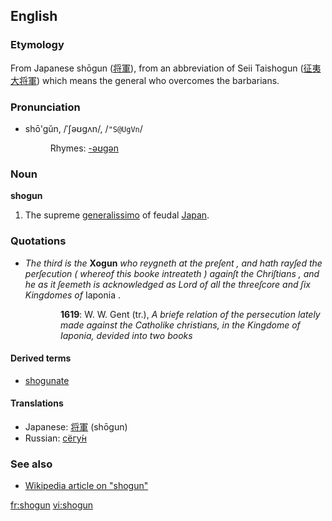 ==English==
===Etymology===
From Japanese shōgun ([[将軍]]), from an abbreviation of Seii Taishogun ([[征夷大将軍]]) which means the general who overcomes the barbarians.

===Pronunciation===
*shō'gŭn, /ˈʃəʊɡʌn/, /<tt>"S@UgVn</tt>/
*:Rhymes: [[Rhymes:English:-əʊɡən|-əʊɡən]]

===Noun===
'''shogun'''<!-- ever capitalised?, english plural? -->

#The supreme [[generalissimo]] of feudal [[Japan]].
===Quotations===
*''The third is the'' '''Xogun''' ''who reygneth at the preſent , and hath rayſed the perſecution ( whereof this booke intreateth ) againſt the Chriſtians , and he as it ſeemeth is acknowledged as Lord of all the threeſcore and ſix Kingdomes of'' Iaponia .
::'''1619''': W. W. Gent (tr.), ''A briefe relation of the persecution lately made against the Catholike christians, in the Kingdome of Iaponia, devided into two books''
====Derived terms====
*[[shogunate]]

====Translations====
*Japanese: [[将軍]] (shōgun)
*Russian: [[сёгун|сёгу́н]]

===See also===
*[[w:Shogun|Wikipedia article on "shogun"]]

[[fr:shogun]]
[[vi:shogun]]